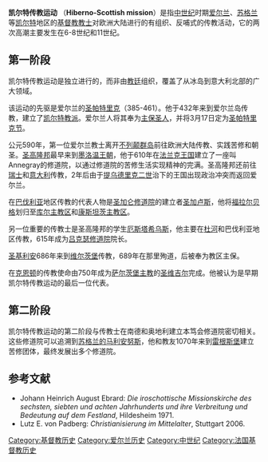 '''凯尔特传教运动''' （'''Hiberno-Scottish mission'''）是指[[中世纪|中世纪]]时期[[爱尔兰|爱尔兰]]、[[苏格兰|苏格兰]]等[[凯尔特|凯尔特]]地区的[[基督教|基督教]][[教士|教士]]对欧洲大陆进行的有组织、反哺式的传教活动，它的两次高潮主要发生在6-8世纪和11世纪。

== 第一阶段 ==
凯尔特传教运动是独立进行的，而非由[[教廷|教廷]]组织，覆盖了从冰岛到意大利北部的广大领域。

该运动的先驱是爱尔兰的[[圣帕特里克|圣帕特里克]]（385-461）。他于432年来到爱尔兰岛传教，建立了[[凯尔特教派|凯尔特教派]]。爱尔兰人将其奉为[[主保圣人|主保圣人]]，并将3月17日定为[[圣帕特里克节|圣帕特里克节]]。

公元590年，第一位爱尔兰教士离开[[不列颠群岛|不列颠群岛]]前往欧洲大陆传教、实践苦修和朝圣。[[圣高隆邦|圣高隆邦]]最早来到[[墨洛温王朝|墨洛温王朝]]，他于610年在[[法兰克王国|法兰克王国]]建立了一座叫Annegray的修道院，以通过修道院的苦修生活实现精神的完满。圣高隆邦还前往[[瑞士|瑞士]]和[[意大利|意大利]]传教，2年后由于[[提乌德里克二世|提乌德里克二世]]治下的王国出现政治冲突而返回爱尔兰。

在[[巴伐利亚|巴伐利亚]]地区传教的代表人物是[[圣加仑修道院|圣加仑修道院]]的建立者[[圣加卢斯|圣加卢斯]]，他将[[福拉尔贝格州|福拉尔贝格]]划归至[[天主教库尔教区|库尔主教区]]和[[康斯坦茨主教区|康斯坦茨主教区]]。

另一位重要的传教士是圣高隆邦的学生[[厄斯塔希乌斯|厄斯塔希乌斯]]，他主要在[[杜河|杜河]]和巴伐利亚地区传教，615年成为[[吕克瑟修道院|吕克瑟修道院]]院长。

[[圣基利安|圣基利安]]686年来到[[维尔茨堡|维尔茨堡]]传教，689年在那里殉道，后被奉为教区主保。

在[[克恩顿|克恩顿]]的传教使命由750年成为[[天主教萨尔茨堡总教区|萨尔茨堡主教]]的[[圣维吉尔|圣维吉尔]]完成。他被认为是早期凯尔特传教运动的最后一位代表。

== 第二阶段 ==
凯尔特传教运动的第二阶段与传教士在南德和奥地利建立本笃会修道院密切相关。这些修道院可以追溯到[[苏格兰的马利安努斯|苏格兰的马利安努斯]]，他和教友1070年来到[[雷根斯堡|雷根斯堡]]建立苦修团体，最终发展出多个修道院。

== 参考文献 ==
* Johann Heinrich August Ebrard: ''Die iroschottische Missionskirche des sechsten, siebten und achten Jahrhunderts und ihre Verbreitung und Bedeutung auf dem Festland'', Hildesheim 1971.
* Lutz E. von Padberg: ''Christianisierung im Mittelalter'', Stuttgart 2006.

{{Authority control}}
[[Category:基督教历史|Category:基督教历史]]
[[Category:爱尔兰历史|Category:爱尔兰历史]]
[[Category:中世纪|Category:中世纪]]
[[Category:法国基督教历史|Category:法国基督教历史]]